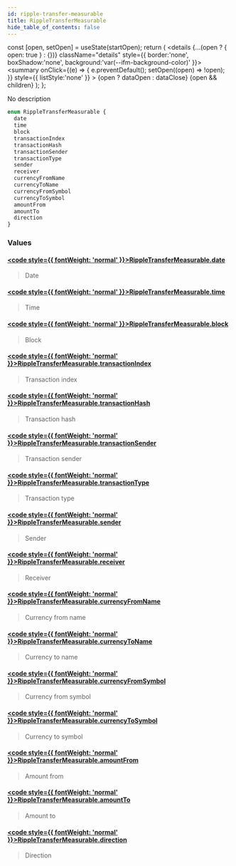 ```yaml
---
id: ripple-transfer-measurable
title: RippleTransferMeasurable
hide_table_of_contents: false
---
```







  const [open, setOpen] = useState(startOpen);
  return (
    <details {...(open ? { open: true } : {})} className="details" style={{ border:'none', boxShadow:'none', background:'var(--ifm-background-color)' }}>
      <summary
        onClick={(e) => {
          e.preventDefault();
          setOpen((open) => !open);
        }}
        style={{ listStyle:'none' }}
      >
      {open ? dataOpen : dataClose}
      </summary>
      {open && children}
    </details>
  );
};








No description


```graphql
enum RippleTransferMeasurable {
  date
  time
  block
  transactionIndex
  transactionHash
  transactionSender
  transactionType
  sender
  receiver
  currencyFromName
  currencyToName
  currencyFromSymbol
  currencyToSymbol
  amountFrom
  amountTo
  direction
}
```




### Values

#### [<code style={{ fontWeight: 'normal' }}>RippleTransferMeasurable.<b>date</b></code>](#)  
> 
> 
> Date
> 

#### [<code style={{ fontWeight: 'normal' }}>RippleTransferMeasurable.<b>time</b></code>](#)  
> 
> 
> Time
> 

#### [<code style={{ fontWeight: 'normal' }}>RippleTransferMeasurable.<b>block</b></code>](#)  
> 
> 
> Block
> 

#### [<code style={{ fontWeight: 'normal' }}>RippleTransferMeasurable.<b>transactionIndex</b></code>](#)  
> 
> 
> Transaction index
> 

#### [<code style={{ fontWeight: 'normal' }}>RippleTransferMeasurable.<b>transactionHash</b></code>](#)  
> 
> 
> Transaction hash
> 

#### [<code style={{ fontWeight: 'normal' }}>RippleTransferMeasurable.<b>transactionSender</b></code>](#)  
> 
> 
> Transaction sender
> 

#### [<code style={{ fontWeight: 'normal' }}>RippleTransferMeasurable.<b>transactionType</b></code>](#)  
> 
> 
> Transaction type
> 

#### [<code style={{ fontWeight: 'normal' }}>RippleTransferMeasurable.<b>sender</b></code>](#)  
> 
> 
> Sender
> 

#### [<code style={{ fontWeight: 'normal' }}>RippleTransferMeasurable.<b>receiver</b></code>](#)  
> 
> 
> Receiver
> 

#### [<code style={{ fontWeight: 'normal' }}>RippleTransferMeasurable.<b>currencyFromName</b></code>](#)  
> 
> 
> Currency from name
> 

#### [<code style={{ fontWeight: 'normal' }}>RippleTransferMeasurable.<b>currencyToName</b></code>](#)  
> 
> 
> Currency to name
> 

#### [<code style={{ fontWeight: 'normal' }}>RippleTransferMeasurable.<b>currencyFromSymbol</b></code>](#)  
> 
> 
> Currency from symbol
> 

#### [<code style={{ fontWeight: 'normal' }}>RippleTransferMeasurable.<b>currencyToSymbol</b></code>](#)  
> 
> 
> Currency to symbol
> 

#### [<code style={{ fontWeight: 'normal' }}>RippleTransferMeasurable.<b>amountFrom</b></code>](#)  
> 
> 
> Amount from
> 

#### [<code style={{ fontWeight: 'normal' }}>RippleTransferMeasurable.<b>amountTo</b></code>](#)  
> 
> 
> Amount to
> 

#### [<code style={{ fontWeight: 'normal' }}>RippleTransferMeasurable.<b>direction</b></code>](#)  
> 
> 
> Direction
> 



